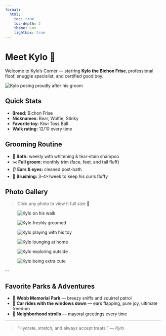 ```yaml
---
format:
  html:
    toc: true
    toc-depth: 2
    theme: Lux
    lightbox: true
---
```


# Meet Kylo 🐾

Welcome to Kylo’s Corner — starring **Kylo the Bichon Frise**, professional floof, snuggle specialist, and certified good boy.

::: kylo-hero
![](assets/kylo/kylo-hero.jpg){alt="Kylo posing proudly after his groom"}
:::

## Quick Stats

-   **Breed:** Bichon Frise\
-   **Nicknames:** Bear, Wolfie, Stinky\
-   **Favorite toy:** Kiwi Toss Ball\
-   **Walk rating:** 12/10 every time

## Grooming Routine

-   🛁 **Bath:** weekly with whitening & tear-stain shampoo\
-   ✂️ **Full groom:** monthly trim (face, feet, and tail fluff)\
-   👂 **Ears & eyes:** cleaned post-bath\
-   💨 **Brushing:** 3–4×/week to keep his curls fluffy

## Photo Gallery
> Click any photo to view it full size 🐶

<div class="kylo-uniform" data-gallery="kylo">
  <figure><img src="assets/kylo/kylo-1.jpg" alt="Kylo on his walk" loading="lazy"></figure>
  <figure><img src="assets/kylo/kylo-2.jpg" alt="Kylo freshly groomed" loading="lazy"></figure>
  <figure><img src="assets/kylo/kylo-3.jpg" alt="Kylo playing with his toy" loading="lazy"></figure>
  <figure><img src="assets/kylo/kylo-4.jpg" alt="Kylo lounging at home" loading="lazy"></figure>
  <figure><img src="assets/kylo/kylo-5.jpg" alt="Kylo exploring outside" loading="lazy"></figure>
  <figure><img src="assets/kylo/kylo-6.jpg" alt="Kylo being extra cute" loading="lazy"></figure>
</div>

:::

## Favorite Parks & Adventures

-   🌳 **Webb Memorial Park** — breezy sniffs and squirrel patrol\
-   🚗 **Car rides with the windows down** — ears flapping, pure joy, ultimate freedom
-   🐾 **Neighborhood strolls** — mayoral greetings every time

------------------------------------------------------------------------

> “Hydrate, stretch, and always accept treats.” — *Kylo*